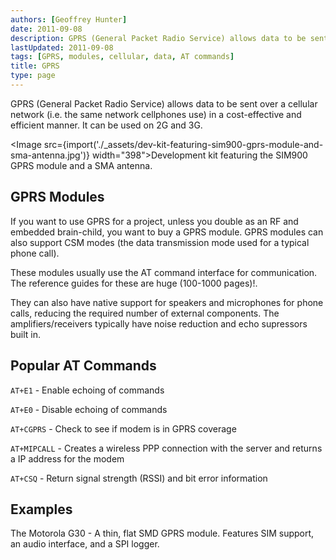 ```yaml
---
authors: [Geoffrey Hunter]
date: 2011-09-08
description: GPRS (General Packet Radio Service) allows data to be sent over a cellular network.
lastUpdated: 2011-09-08
tags: [GPRS, modules, cellular, data, AT commands]
title: GPRS
type: page
---
```


GPRS (General Packet Radio Service) allows data to be sent over a cellular network (i.e. the same network cellphones use) in a cost-effective and efficient manner. It can be used on 2G and 3G.

<Image src={import('./_assets/dev-kit-featuring-sim900-gprs-module-and-sma-antenna.jpg')} width="398">Development kit featuring the SIM900 GPRS module and a SMA antenna.</Image>

## GPRS Modules

If you want to use GPRS for a project, unless you double as an RF and embedded brain-child, you want to buy a GPRS module. GPRS modules can also support CSM modes (the data transmission mode used for a typical phone call).

These modules usually use the AT command interface for communication. The reference guides for these are huge (100-1000 pages)!.

They can also have native support for speakers and microphones for phone calls, reducing the required number of external components. The amplifiers/receivers typically have noise reduction and echo supressors built in.

## Popular AT Commands

`AT+E1` - Enable echoing of commands  

`AT+E0` - Disable echoing of commands  

`AT+CGPRS` - Check to see if modem is in GPRS coverage  

`AT+MIPCALL` - Creates a wireless PPP connection with the server and returns a IP address for the modem  

`AT+CSQ` - Return signal strength (RSSI) and bit error information

## Examples

The Motorola G30 - A thin, flat SMD GPRS module. Features SIM support, an audio interface, and a SPI logger.
